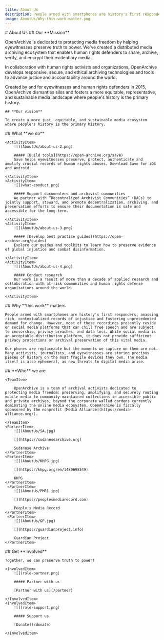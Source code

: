 ```yaml
---
title: About Us
description: People armed with smartphones are history's first responders, amassing rich, contextualized records of injustice and fostering unprecedented demand for change.
image: AboutUs/Why-this-work-matter.png
---
```



<HeaderSection>
    # About Us

</HeaderSection>

<MissionSection>
    ## Our **Mission**

OpenArchive is dedicated to protecting media freedom by helping eyewitnesses preserve truth to power. We've created a distributed media archiving ecosystem that enables human rights defenders to share, archive, verify, and encrypt their evidentiary media.

In collaboration with human rights activists and organizations, OpenArchive develops responsive, secure, and ethical archiving technologies and tools to advance justice and accountability around the world.

Created by and for eyewitnesses and human rights defenders in 2015, OpenArchive dismantles silos and fosters a more equitable, representative, and sustainable media landscape where people's history is the primary history.

</MissionSection>
<VisionSection>

    ## **Our vision**

    To create a more just, equitable, and sustainable media ecosystem where people's history is the primary history.

</VisionSection>
<ActivitiesSection>
    ## What **we do**

    <ActivityItem>
        ![](AboutUs/about-us-2.png)

        ##### [Build tools](https://open-archive.org/save)
        Save helps eyewitnesses preserve, protect, authenticate and amplify crucial records of human rights abuses. Download Save for iOS and Android.

    </ActivityItem>
    <ActivityItem>
        ![](what-conduct.png)

        ##### Support documenters and archivist communities
        We partner with “Decentralized Archivist Communities” (DACs) to jointly support, steward, and promote decentralization, archiving, and preservation efforts to ensure their documentation is safe and accessible for the long-term.

    </ActivityItem>
    <ActivityItem>
        ![](AboutUs/about-us-3.png)

        ##### [Develop best practice guides](https://open-archive.org/guides)
        Explore our guides and toolkits to learn how to preserve evidence of global injustice and combat disinformation.

    </ActivityItem>
    <ActivityItem>
        ![](AboutUs/about-us-4.png)

        ##### Conduct research
        Our work is a result of more than a decade of applied research and collaboration with at-risk communities and human rights defense organizations around the world.

    </ActivityItem>

</ActivitiesSection>
<BeliefsSection>
    ## Why **this work** matters

    People armed with smartphones are history's first responders, amassing rich, contextualized records of injustice and fostering unprecedented demand for change. However, most of these recordings presently reside on social media platforms that can chill free speech and are subject to censorship, privacy breaches, and data loss. While social media is an acceptable distribution platform, it does not provide sufficient privacy protections or archival preservation of this vital media.

    Our phones are replaceable but the moments we capture on them are not. Many activists, journalists, and eyewitnesses are storing precious pieces of history on the most fragile devices they own. The media itself is also ephemeral, as new threats to digital media arise.

</BeliefsSection>
<PartnersSection>
    ## **Who** we are

    <TeamItem>

        OpenArchive is a team of archival activists dedicated to protecting media freedom: preserving, amplifying, and securely routing mobile media to community-maintained collections in accessible public and private archives, beyond the corporate walled gardens currently dominating the online media ecosystem. OpenArchive is fiscally sponsored by the nonprofit [Media Alliance](https://media-alliance.org/).

    </TeamItem>
    <PartnerItem>
        ![](AboutUs/SA.jpg)

        [](https://sudanesearchive.org)

        Sudanese Archive
    </PartnerItem>
    <PartnerItem>
        ![](AboutUs/KHPG.jpg)

        [](https://khpg.org/en/1489698549)

        KHPG
    </PartnerItem>
     <PartnerItem>
        ![](AboutUs/PMR1.jpg)

        [](https://peoplesmediarecord.com)

        People's Media Record
    </PartnerItem>
     <PartnerItem>
        ![](AboutUs/GP.jpg)

        [](https://guardianproject.info)

        Guardian Project
    </PartnerItem>

</PartnersSection>
<InvolvedSection>
    ## Get **Involved**

    Together, we can preserve truth to power!

    <InvolvedItem>
        ![](role-partner.png)

        ##### Partner with us

        [Partner with us](/partner)

    </InvolvedItem>
    <InvolvedItem>
        ![](role-support.png)

        ##### Support us

        [Donate](/donate)

    </InvolvedItem>

</InvolvedSection>
